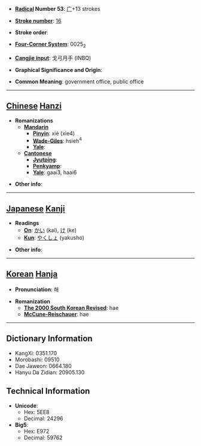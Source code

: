 * '''[[Wiktionary:Chinese radical index| Radical]] Number 53''': [[Wiktionary:Chinese radical index 广|广]]+13 strokes

* '''[[Wiktionary:Chinese total strokes index|Stroke number]]''': [[Wiktionary:Chinese total strokes index 16|16]]

* '''Stroke order''': 

* '''[[Wiktionary:Chinese four corner index|Four-Corner System]]''': 0025<sub>2</sub>

* '''[[Wiktionary:Chinese Cangjie index|Cangjie input]]''': 戈弓月手 (INBQ)

* '''Graphical Significance and Origin''': 

* '''Common Meaning''': government office, public office

----

== [[Chinese]] [[Hanzi]] ==

* '''Romanizations'''
** '''[[Mandarin]]'''
*** '''[[Pinyin]]''': xiè (xie4)
*** '''[[Wade-Giles]]''': hsieh<sup>4</sup>
*** '''[[Yale]]''': 
** '''[[Cantonese]]'''
*** '''[[Jyutping]]''':
*** '''[[Penkyamp]]''': 
*** '''[[Yale]]''': gaai3, haai6

* '''Other info''': 

----

== [[Japanese]] [[Kanji]] ==

* '''Readings'''
** '''[[On]]''': [[かい]] (kai), [[け]] (ke)
** '''[[Kun]]''': [[やくしょ]] (yakusho)

* '''Other info''':  

----

== [[Korean]] [[Hanja]] ==

* '''Pronunciation''': 해

* '''Romanization'''
** '''[[The 2000 South Korean Revised Romanization|The 2000 South Korean Revised]]''': hae
** '''[[McCune-Reischauer]]''': hae

----

== Dictionary Information ==

* KangXi: 0351.170
* Morobashi: 09510
* Dae Jaweon: 0664.180
* Hanyu Da Zidian: 20905.130

== Technical Information ==

* '''Unicode''':
** Hex: 5EE8
** Decimal: 24296
* '''Big5''':
** Hex: E972
** Decimal: 59762